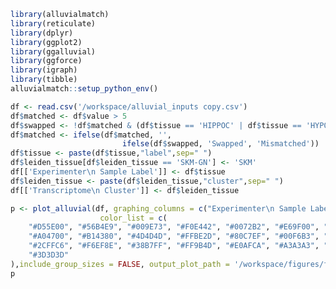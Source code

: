 ```r
library(alluvialmatch)
library(reticulate)
library(dplyr)
library(ggplot2)
library(ggalluvial)
library(ggforce)
library(igraph)
library(tibble)
alluvialmatch::setup_python_env()
```

```r
df <- read.csv('/workspace/alluvial_inputs copy.csv')
df$matched <- df$value > 5
df$swapped <- !df$matched & (df$tissue == 'HIPPOC' | df$tissue == 'HYPOTH')
df$matched <- ifelse(df$matched, '', 
                         ifelse(df$swapped, 'Swapped', 'Mismatched'))
df$tissue <- paste(df$tissue,"label",sep=" ")
df$leiden_tissue[df$leiden_tissue == 'SKM-GN'] <- 'SKM'
df[['Experimenter\n Sample Label']] <- df$tissue
df$leiden_tissue <- paste(df$leiden_tissue,"cluster",sep=" ")
df[['Transcriptome\n Cluster']] <- df$leiden_tissue
```

```r
p <- plot_alluvial(df, graphing_columns = c("Experimenter\n Sample Label", "Transcriptome\n Cluster"), column_weights = "value", fixed_column = 1, color_bands=TRUE, color_band_boundary=TRUE,color_band_column = 'matched', color_band_list = c('snow2', 'red3', 'blue3'),
                    color_list = c(
    "#D55E00", "#56B4E9", "#009E73", "#F0E442", "#0072B2", "#E69F00", "#CC79A7", "#666666", "#AD7700", "#1C91D4", "#007756", "#D5C711", "#005685",
    "#A04700", "#B14380", "#4D4D4D", "#FFBE2D", "#80C7EF", "#00F6B3", "#F4EB71", "#06A5FF", "#FF8320", "#D99BBD", "#8C8C8C", "#FFCB57", "#9AD2F2",
    "#2CFFC6", "#F6EF8E", "#38B7FF", "#FF9B4D", "#E0AFCA", "#A3A3A3", "#8A5F00", "#1674A9", "#005F45", "#AA9F0D", "#00446B", "#803800", "#8D3666",
    "#3D3D3D"
),include_group_sizes = FALSE, output_plot_path = '/workspace/figures/figure_1c.png')
p
```